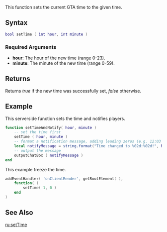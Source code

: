 
{{Server client function}}
This function sets the current GTA time to the given time.

==Syntax==
<syntaxhighlight lang="lua">
bool setTime ( int hour, int minute )
</syntaxhighlight>

===Required Arguments===
*'''hour''': The hour of the new time (range 0-23).
*'''minute''': The minute of the new time (range 0-59).

==Returns==
Returns ''true'' if the new time was successfully set, ''false'' otherwise.

==Example==
<section name="Example 1" class="server" show="true">
This serverside function sets the time and notifies players.
<syntaxhighlight lang="lua">
function setTimeAndNotify( hour, minute )
	-- set the time first
	setTime ( hour, minute )
	-- format a notification message, adding leading zeros (e.g. 12:03 instead of 12:3)
	local notifyMessage = string.format("Time changed to %02d:%02d!", hour, minute)
	-- output the message
	outputChatBox ( notifyMessage )
end
</syntaxhighlight>
</section>
<section name="Example 2" class="client" show="true">
This example freeze the time.
<syntaxhighlight lang="lua">
addEventHandler( 'onClientRender', getRootElement( ),
    function( )
        setTime( 1, 0 )
    end
)
</syntaxhighlight>
</section>

==See Also==
{{World functions}}

[[/ru:setTime.md|ru:setTime]]